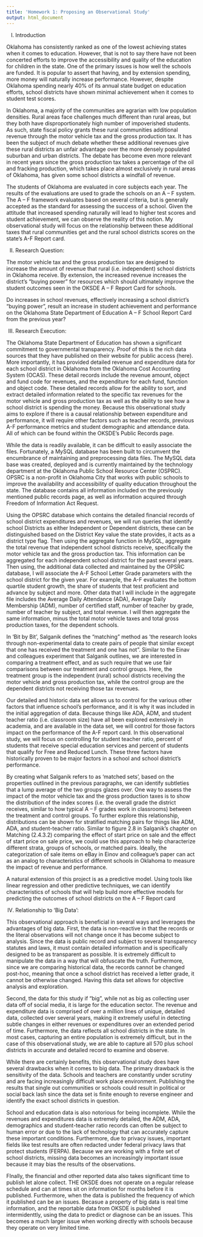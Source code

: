 ```yaml
---
title: 'Homework 1: Proposing an Observational Study'
output: html_document
---
```


I) Introduction

Oklahoma has consistently ranked as one of the lowest achieving states when it comes to education. However, that is not to say there have not been concerted efforts to improve the accessibility and quality of the education for children in the state. One of the primary issues is how well the schools are funded. It is popular to assert that having, and by extension spending, more money will naturally increase performance. However, despite Oklahoma spending nearly 40% of its annual state budget on education efforts, school districts have shown minimal achievement when it comes to student test scores. 

In Oklahoma, a majority of the communities are agrarian with low population densities. Rural areas face challenges much different than rural areas, but they both have disproportionately high number of impoverished students. As such, state fiscal policy grants these rural communities additional revenue through the motor vehicle tax and the gross production tax. It has been the subject of much debate whether these additional revenues give these rural districts an unfair advantage over the more densely populated suburban and urban districts. The debate has become even more relevant in recent years since the gross production tax takes a percentage of the oil and fracking production, which takes place almost exclusively in rural areas of Oklahoma, has given some school districts a windfall of revenue.

The students of Oklahoma are evaluated in core subjects each year. The results of the evaluations are used to grade the schools on an A – F system. The A – F framework evaluates based on several criteria, but is generally accepted as the standard for assessing the success of a school. Given the attitude that increased spending naturally will lead to higher test scores and student achievement, we can observe the reality of this notion. My observational study will focus on the relationship between these additional taxes that rural communities get and the rural school districts scores on the state’s A-F Report card. 

II) Research Question:

The motor vehicle tax and the gross production tax are designed to increase the amount of revenue that rural (i.e. independent) school districts in Oklahoma receive. By extension, the increased revenue increases the district’s “buying power” for resources which should ultimately improve the student outcomes seen in the OKSDE A – F Report Card for schools. 

Do increases in school revenues, effectively increasing a school district’s “buying power”, result an increase in student achievement and performance on the Oklahoma State Department of Education A – F School Report Card from the previous year?


III) Research Execution:

The Oklahoma State Department of Education has shown a significant commitment to governmental transparency. Proof of this is the rich data sources that they have published on their website for public access (here). More importantly, it has provided detailed revenue and expenditure data for each school district in Oklahoma from the Oklahoma Cost Accounting System (OCAS). These detail records include the revenue amount, object and fund code for revenues, and the expenditure for each fund, function and object code. These detailed records allow for the ability to sort, and extract detailed information related to the specific tax revenues for the motor vehicle and gross production tax as well as the ability to see how a school district is spending the money. Because this observational study aims to explore if there is a causal relationship between expenditure and performance, it will require other factors such as teacher records, previous A-F performance metrics and student demographic and attendance data. All of which can be found within the OKSDE’s Public Records page.  

While the data is readily available, it can be difficult to easily associate the files. Fortunately, a MySQL database has been built to circumvent the encumbrance of maintaining and preprocessing data files. The MySQL data base was created, deployed and is currently maintained by the technology department at the Oklahoma Public School Resource Center (OSPRC). OPSRC is a non-profit in Oklahoma City that works with public schools to improve the availability and accessibility of quality education throughout the state. The database contains all information included on the previously mentioned public records page, as well as information acquired through Freedom of Information Act Request. 

Using the OPSRC database which contains the detailed financial records of school district expenditures and revenues, we will run queries that identify school Districts as either Independent or Dependent districts, these can be distinguished based on the District Key value the state provides, it acts as a district type flag. Then using the aggregate function in MySQL, aggregate the total revenue that independent school districts receive, specifically the motor vehicle tax and the gross production tax. This information can be aggregated for each independent school district for the past several years. Then using, the additional data collected and maintained by the OPSRC database, I will associate the A-F School Letter Grade parameters with the school district for the given year. For example, the A-F evaluates the bottom quartile student growth, the share of students that test proficient and advance by subject and more. Other data that I will include in the aggregate file includes the Average Daily Attendance (ADA), Average Daily Membership (ADM), number of certified staff, number of teacher by grade, number of teacher by subject, and total revenue. I will then aggregate the same information, minus the total motor vehicle taxes and total gross production taxes, for the dependent schools. 

In ‘Bit by Bit’, Salganik defines the “matching” method as ‘the research looks through non-experimental data to create pairs of people that similar except that one has received the treatment and one has not”. Similar to the Einav and colleagues experiment that Salganik outlines, we are interested in comparing a treatment effect, and as such require that we use fair comparisons between our treatment and control groups. Here, the treatment group is the independent (rural) school districts receiving the motor vehicle and gross production tax, while the control group are the dependent districts not receiving those tax revenues. 

Our detailed and historic data set allows us to control for the various other factors that influence school’s performance, and it is why it was included in the initial aggregation of data. Because things like ADA, ADM, and student teacher ratio (i.e. classroom size) have all been explored extensively in academia, and are available in the data set, we will control for those factors impact on the performance of the A-F report card. In this observational study, we will focus on controlling for student teacher ratio, percent of students that receive special education services and percent of students that qualify for Free and Reduced Lunch. These three factors have historically proven to be major factors in a school and school district’s performance.

By creating what Salganik refers to as ‘matched sets’, based on the properties outlined in the previous paragraphs, we can identify subtleties that a lump average of the two groups glazes over. One way to assess the impact of the motor vehicle tax and the gross production taxes is to show the distribution of the index scores (i.e. the overall grade the district receives, similar to how typical A – F grades work in classrooms) between the treatment and control groups. To further explore this relationship, distributions can be shown for stratified matching pairs for things like ADM, ADA, and student-teacher ratio. Similar to figure 2.8 in Salganik’s chapter on Matching (2.4.3.2) comparing the effect of start price on sale and the effect of start price on sale price, we could use this approach to help characterize different strata, groups of schools, or matched pairs. Ideally, the categorization of sale items on eBay in Einov and colleague’s paper can act as an analog to characteristics of different schools in Oklahoma to measure the impact of revenue and performance. 

A natural extension of this project is as a predictive model. Using tools like linear regression and other predictive techniques, we can identify characteristics of schools that will help build more effective models for predicting the outcomes of school districts on the A – F Report card

IV) Relationship to 'Big Data':

This observational approach is beneficial in several ways and leverages the advantages of big data. First, the data is non-reactive in that the records or the literal observations will not change once it has become subject to analysis. Since the data is public record and subject to several transparency statutes and laws, it must contain detailed information and is specifically designed to be as transparent as possible. It is extremely difficult to manipulate the data in a way that will obfuscate the truth.  Furthermore, since we are comparing historical data, the records cannot be changed post-hoc, meaning that once a school district has received a letter grade, it cannot be otherwise changed. Having this data set allows for objective analysis and exploration.

Second, the data for this study if “big”, while not as big as collecting user data off of social media, it is large for the education sector. The revenue and expenditure data is comprised of over a million lines of unique, detailed data, collected over several years, making it extremely useful in detecting subtle changes in either revenues or expenditures over an extended period of time. Furthermore, the data reflects all school districts in the state. In most cases, capturing an entire population is extremely difficult, but in the case of this observational study, we are able to capture all 570 plus school districts in accurate and detailed record to examine and observe.

While there are certainly benefits, this observational study does have several drawbacks when it comes to big data. The primary drawback is the sensitivity of the data. Schools and teachers are constantly under scrutiny and are facing increasingly difficult work place environment. Publishing the results that single out communities or schools could result in political or social back lash since the data set is finite enough to reverse engineer and identify the exact school districts in question. 

School and education data is also notorious for being incomplete. While the revenues and expenditures data is extremely detailed, the ADM, ADA, demographics and student-teacher ratio records can often be subject to human error or due to the lack of technology that can accurately capture these important conditions. Furthermore, due to privacy issues, important fields like test results are often redacted under federal privacy laws that protect students (FERPA). Because we are working with a finite set of school districts, missing data becomes an increasingly important issue because it may bias the results of the observations. 

FInally, the financial and other reported data also takes significant time to publish let alone collect. THE OKSDE does not operate on a regular release schedule and can at times sit on information for months before it is published. Furthermore, when the data is published the frequency of which it published can be an issues. Becasue a property of big data is real time information, and the reportable data from OKSDE is published intermidenttly, using the data to predict or diagnose can be an issues. This becomes a much larger issue when working directly with schools because they operate on very limited time. 



